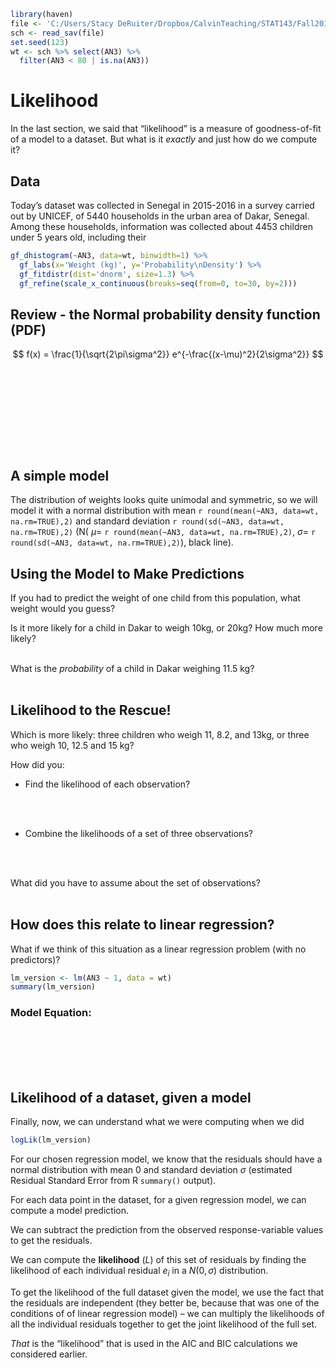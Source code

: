 
```r
library(haven)
file <- 'C:/Users/Stacy DeRuiter/Dropbox/CalvinTeaching/STAT143/Fall2018/Tests/ch.sav'
sch <- read_sav(file)
set.seed(123)
wt <- sch %>% select(AN3) %>%
  filter(AN3 < 80 | is.na(AN3))
```

# Likelihood
In the last section, we said that "likelihood" is a measure of goodness-of-fit of a model to a dataset. But what is it *exactly* and just how do we compute it? 

## Data
Today's dataset was collected in Senegal in 2015-2016 in a survey carried out by UNICEF, of 5440 households in the urban area of Dakar, Senegal. Among these households, information was collected about 4453 children under 5 years old, including their \textbf{weights in kilograms.}

```r
gf_dhistogram(~AN3, data=wt, binwidth=1) %>%
  gf_labs(x='Weight (kg)', y='Probability\nDensity') %>%
  gf_fitdistr(dist='dnorm', size=1.3) %>%
  gf_refine(scale_x_continuous(breaks=seq(from=0, to=30, by=2)))
```

## Review - the Normal probability density function (PDF)
$$ f(x) = \frac{1}{\sqrt{2\pi\sigma^2}} e^{-\frac{(x-\mu)^2}{2\sigma^2}} $$
<br>
<br>
<br>
<br>
<br>
<br>
<br>
<br>

## A simple model
The distribution of weights looks quite unimodal and symmetric, so we will model it with a normal distribution with mean `r round(mean(~AN3, data=wt, na.rm=TRUE),2)` and standard deviation `r round(sd(~AN3, data=wt, na.rm=TRUE),2)` (N( $\mu=$ `r round(mean(~AN3, data=wt, na.rm=TRUE),2)`, $\sigma=$ `r round(sd(~AN3, data=wt, na.rm=TRUE),2)`), black line).

## Using the Model to Make Predictions
If you had to predict the weight of one child from this population, what weight would you guess?
\vspace{0.05in}

Is it more likely for a child in Dakar to weigh 10kg, or 20kg? How much more likely?
<br>
<br>

What is the *probability* of a child in Dakar weighing 11.5 kg?
<br>
<br>

## Likelihood to the Rescue!
Which is more likely: three children who weigh 11, 8.2, and 13kg, or three who weigh 10, 12.5 and 15 kg?

How did you:

- Find the likelihood of each observation?

<br>
<br>

- Combine the likelihoods of a set of three observations?

<br>
<br>

What did you have to assume about the set of observations?
<br>
<br>

## How does this relate to linear regression?

What if we think of this situation as a linear regression problem (with no predictors)?

```r
lm_version <- lm(AN3 ~ 1, data = wt)
summary(lm_version)
```

### Model Equation:

<br>
<br>
<br>
<br>

## Likelihood of a dataset, given a model
Finally, now, we can understand what we were computing when we did

```r
logLik(lm_version)
```

For our chosen regression model, we know that the residuals should have a normal distribution with mean 0 and standard deviation $\sigma$ (estimated Residual Standard Error from R `summary()` output).

For each data point in the dataset, for a given regression model, we can compute a model prediction.

We can subtract the prediction from the observed response-variable values to get the residuals.

We can compute the **likelihood** ($L$) of this set of residuals by finding the likelihood of each individual residual $e_i$ in a $N(0, \sigma)$ distribution.

To get the likelihood of the full dataset given the model, we use the fact that the residuals are independent (they better be, because that was one of the conditions of of linear regression model) -- we can multiply the likelihoods of all the individual residuals together to get the joint likelihood of the full set.

*That* is the "likelihood" that is used in the AIC and BIC calculations we considered earlier.
